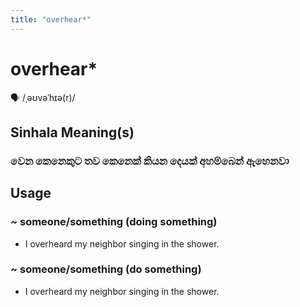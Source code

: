 ```yaml
---
title: "overhear*"
---
```


# overhear*

🗣️ /ˌəʊvəˈhɪə(r)/

## Sinhala Meaning(s)

### වෙන කෙනෙකුට තව කෙනෙක් කියන දෙයක් අහම්බෙන් ඇහෙනවා

## Usage

### ~ someone/something (doing something)

- I overheard my neighbor singing in the shower.


### ~ someone/something (do something)

- I overheard my neighbor singing in the shower.

